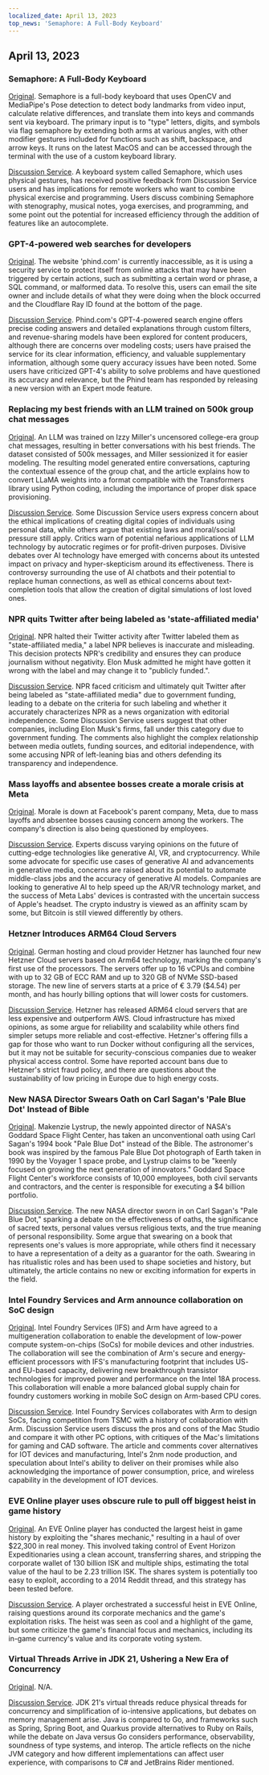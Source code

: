 ```yaml
---
localized_date: April 13, 2023
top_news: 'Semaphore: A Full-Body Keyboard'
---
```




<CallToAction />

<Steps>

## April 13, 2023

### Semaphore: A Full-Body Keyboard

[Original](https://github.com/everythingishacked/Semaphore).
Semaphore is a full-body keyboard that uses OpenCV and MediaPipe's Pose detection to detect body landmarks from video input, calculate relative differences, and translate them into keys and commands sent via keyboard. The primary input is to "type" letters, digits, and symbols via flag semaphore by extending both arms at various angles, with other modifier gestures included for functions such as shift, backspace, and arrow keys. It runs on the latest MacOS and can be accessed through the terminal with the use of a custom keyboard library.

[Discussion Service](http://news.ycombinator.com/item?id=35536550).
A keyboard system called Semaphore, which uses physical gestures, has received positive feedback from Discussion Service users and has implications for remote workers who want to combine physical exercise and programming. Users discuss combining Semaphore with stenography, musical notes, yoga exercises, and programming, and some point out the potential for increased efficiency through the addition of features like an autocomplete.

### GPT-4-powered web searches for developers

[Original](https://www.phind.com).
The website 'phind.com' is currently inaccessible, as it is using a security service to protect itself from online attacks that may have been triggered by certain actions, such as submitting a certain word or phrase, a SQL command, or malformed data. To resolve this, users can email the site owner and include details of what they were doing when the block occurred and the Cloudflare Ray ID found at the bottom of the page.

[Discussion Service](http://news.ycombinator.com/item?id=35543668).
Phind.com's GPT-4-powered search engine offers precise coding answers and detailed explanations through custom filters, and revenue-sharing models have been explored for content producers, although there are concerns over modeling costs; users have praised the service for its clear information, efficiency, and valuable supplementary information, although some query accuracy issues have been noted. Some users have criticized GPT-4's ability to solve problems and have questioned its accuracy and relevance, but the Phind team has responded by releasing a new version with an Expert mode feature.

### Replacing my best friends with an LLM trained on 500k group chat messages

[Original](https://www.izzy.co/blogs/robo-boys.html).
An LLM was trained on Izzy Miller's uncensored college-era group chat messages, resulting in better conversations with his best friends. The dataset consisted of 500k messages, and Miller sessionized it for easier modeling. The resulting model generated entire conversations, capturing the contextual essence of the group chat, and the article explains how to convert LLaMA weights into a format compatible with the Transformers library using Python coding, including the importance of proper disk space provisioning.

[Discussion Service](http://news.ycombinator.com/item?id=35540154).
Some Discussion Service users express concern about the ethical implications of creating digital copies of individuals using personal data, while others argue that existing laws and moral/social pressure still apply. Critics warn of potential nefarious applications of LLM technology by autocratic regimes or for profit-driven purposes. Divisive debates over AI technology have emerged with concerns about its untested impact on privacy and hyper-skepticism around its effectiveness. There is controversy surrounding the use of AI chatbots and their potential to replace human connections, as well as ethical concerns about text-completion tools that allow the creation of digital simulations of lost loved ones.

### NPR quits Twitter after being labeled as 'state-affiliated media'

[Original](https://www.wbur.org/npr/1169269161/npr-leaves-twitter-government-funded-media-label).
NPR halted their Twitter activity after Twitter labeled them as "state-affiliated media," a label NPR believes is inaccurate and misleading. This decision protects NPR's credibility and ensures they can produce journalism without negativity. Elon Musk admitted he might have gotten it wrong with the label and may change it to "publicly funded.".

[Discussion Service](http://news.ycombinator.com/item?id=35539280).
NPR faced criticism and ultimately quit Twitter after being labeled as "state-affiliated media" due to government funding, leading to a debate on the criteria for such labeling and whether it accurately characterizes NPR as a news organization with editorial independence. Some Discussion Service users suggest that other companies, including Elon Musk's firms, fall under this category due to government funding. The comments also highlight the complex relationship between media outlets, funding sources, and editorial independence, with some accusing NPR of left-leaning bias and others defending its transparency and independence.

### Mass layoffs and absentee bosses create a morale crisis at Meta

[Original](https://www.nytimes.com/2023/04/12/technology/meta-layoffs-employees-management.html).
Morale is down at Facebook's parent company, Meta, due to mass layoffs and absentee bosses causing concern among the workers. The company's direction is also being questioned by employees.

[Discussion Service](http://news.ycombinator.com/item?id=35537813).
Experts discuss varying opinions on the future of cutting-edge technologies like generative AI, VR, and cryptocurrency. While some advocate for specific use cases of generative AI and advancements in generative media, concerns are raised about its potential to automate middle-class jobs and the accuracy of generative AI models. Companies are looking to generative AI to help speed up the AR/VR technology market, and the success of Meta Labs' devices is contrasted with the uncertain success of Apple's headset. The crypto industry is viewed as an affinity scam by some, but Bitcoin is still viewed differently by others.

### Hetzner Introduces ARM64 Cloud Servers

[Original](https://www.hetzner.com/press-release/arm64-cloud/).
German hosting and cloud provider Hetzner has launched four new Hetzner Cloud servers based on Arm64 technology, marking the company's first use of the processors. The servers offer up to 16 vCPUs and combine with up to 32 GB of ECC RAM and up to 320 GB of NVMe SSD-based storage. The new line of servers starts at a price of € 3.79 ($4.54) per month, and has hourly billing options that will lower costs for customers.

[Discussion Service](http://news.ycombinator.com/item?id=35540084).
Hetzner has released ARM64 cloud servers that are less expensive and outperform AWS. Cloud infrastructure has mixed opinions, as some argue for reliability and scalability while others find simpler setups more reliable and cost-effective. Hetzner's offering fills a gap for those who want to run Docker without configuring all the services, but it may not be suitable for security-conscious companies due to weaker physical access control. Some have reported account bans due to Hetzner's strict fraud policy, and there are questions about the sustainability of low pricing in Europe due to high energy costs.

### New NASA Director Swears Oath on Carl Sagan's 'Pale Blue Dot' Instead of Bible

[Original](https://www.independent.co.uk/space/nasa-director-carl-sagan-oath-b2317698.html).
Makenzie Lystrup, the newly appointed director of NASA's Goddard Space Flight Center, has taken an unconventional oath using Carl Sagan's 1994 book "Pale Blue Dot" instead of the Bible. The astronomer's book was inspired by the famous Pale Blue Dot photograph of Earth taken in 1990 by the Voyager 1 space probe, and Lystrup claims to be "keenly focused on growing the next generation of innovators." Goddard Space Flight Center's workforce consists of 10,000 employees, both civil servants and contractors, and the center is responsible for executing a $4 billion portfolio.

[Discussion Service](http://news.ycombinator.com/item?id=35536612).
The new NASA director sworn in on Carl Sagan's "Pale Blue Dot," sparking a debate on the effectiveness of oaths, the significance of sacred texts, personal values versus religious texts, and the true meaning of personal responsibility. Some argue that swearing on a book that represents one's values is more appropriate, while others find it necessary to have a representation of a deity as a guarantor for the oath. Swearing in has ritualistic roles and has been used to shape societies and history, but ultimately, the article contains no new or exciting information for experts in the field.

### Intel Foundry Services and Arm announce collaboration on SoC design

[Original](https://www.intel.com/content/www/us/en/newsroom/news/intel-foundry-arm-announce-multigeneration-collaboration-leading-edge-soc-design.html).
Intel Foundry Services (IFS) and Arm have agreed to a multigeneration collaboration to enable the development of low-power compute system-on-chips (SoCs) for mobile devices and other industries. The collaboration will see the combination of Arm's secure and energy-efficient processors with IFS's manufacturing footprint that includes US- and EU-based capacity, delivering new breakthrough transistor technologies for improved power and performance on the Intel 18A process. This collaboration will enable a more balanced global supply chain for foundry customers working in mobile SoC design on Arm-based CPU cores.

[Discussion Service](http://news.ycombinator.com/item?id=35539057).
Intel Foundry Services collaborates with Arm to design SoCs, facing competition from TSMC with a history of collaboration with Arm. Discussion Service users discuss the pros and cons of the Mac Studio and compare it with other PC options, with critiques of the Mac's limitations for gaming and CAD software. The article and comments cover alternatives for IOT devices and manufacturing, Intel's 2nm node production, and speculation about Intel's ability to deliver on their promises while also acknowledging the importance of power consumption, price, and wireless capability in the development of IOT devices.

### EVE Online player uses obscure rule to pull off biggest heist in game history

[Original](https://www.pcgamer.com/eve-online-player-uses-obscure-rule-to-pull-off-the-biggest-heist-in-the-games-history/).
An EVE Online player has conducted the largest heist in game history by exploiting the "shares mechanic," resulting in a haul of over $22,300 in real money. This involved taking control of Event Horizon Expeditionaries using a clean account, transferring shares, and stripping the corporate wallet of 130 billion ISK and multiple ships, estimating the total value of the haul to be 2.23 trillion ISK. The shares system is potentially too easy to exploit, according to a 2014 Reddit thread, and this strategy has been tested before.

[Discussion Service](http://news.ycombinator.com/item?id=35533711).
A player orchestrated a successful heist in EVE Online, raising questions around its corporate mechanics and the game's exploitation risks. The heist was seen as cool and a highlight of the game, but some criticize the game's financial focus and mechanics, including its in-game currency's value and its corporate voting system.

### Virtual Threads Arrive in JDK 21, Ushering a New Era of Concurrency

[Original](https://www.infoq.com/news/2023/04/virtual-threads-arrives-jdk21/).
N/A.

[Discussion Service](http://news.ycombinator.com/item?id=35535906).
JDK 21's virtual threads reduce physical threads for concurrency and simplification of io-intensive applications, but debates on memory management arise. Java is compared to Go, and frameworks such as Spring, Spring Boot, and Quarkus provide alternatives to Ruby on Rails, while the debate on Java versus Go considers performance, observability, soundness of type systems, and interop. The article reflects on the niche JVM category and how different implementations can affect user experience, with comparisons to C# and JetBrains Rider mentioned.

</Steps>
